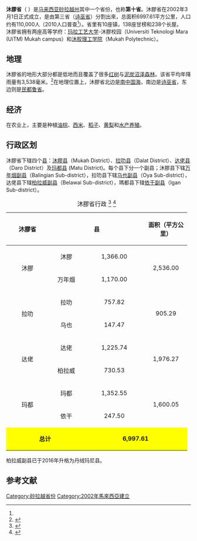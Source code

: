 {{noteTA|G1=melayu}}
{{Infobox Settlement
|name=沐膠省
|official_name={{lang|ms|Bahagian Mukah}}
|image_blank_emblem = Flag of Sarawak.svg
|blank_emblem_type = 砂拉越省份
|image_map = SarawakMUKAH.png
|mapsize=225px
|subdivision_type=国家
|subdivision_name=[[马来西亚|马来西亚]]
|subdivision_type1=州属
|subdivision_name1=[[砂拉越|砂拉越]]
|area_total_km2 = 6997.61
|population_total = 106931
|population_density_km2 = auto
|population_as_of = 2010
|blank1_name = 车俩号牌
|blank1_info = QS
|blank2_name = 族群
|blank2_info = [[馬蘭諾族|馬蘭諾人]] (60.62%), [[伊班族|伊班人]] (18.6%), [[华人|华人]] (5.71%), [[马来人|马来人]] (5.82%) 与 其他 (9.25%)
|seat_type =省会
|seat = 沐膠
|parts_type = 地方政府
|parts = 拉叻沐膠县议会 ''Dalat & Mukah District Council''<br> 瑪都达佬县议会 ''Matu & Daro District Council''
|website=[http://www.mukahro.sarawak.gov.my/ Muakah Division Resident's Office]
}}

'''沐膠省'''（''{{lang-en|Mukah Division}} {{lang-ms|Bahagian Mukah}}''）是[[马来西亚|马来西亚]][[砂拉越州|砂拉越州]]其中一个省份，也称'''第十省'''。沐膠省在2002年3月1日正式成立，是由第三省（[[诗巫省|诗巫省]]）分割出來，总面积6997.61平方公里，人口约有110,000人（2010人口普查<ref name="mukah3"/>）。省里有10座镇，138座甘榜和238个长屋。<br />
沐膠省拥有两座高等学府：[[玛拉工艺大学|玛拉工艺大学]]-沐膠校园（Universiti Teknologi Mara (UiTM) Mukah campus）和[[沐胶理工学院|沐胶理工学院]]（Mukah Polytechnic）。

== 地理 ==
沐膠省的地形大部分都是低地而且覆盖了很多[[红树|红树]]与[[泥炭沼泽森林|泥炭沼泽森林]]。该省平均年降雨量有3,538毫米。<ref name="mukah1">{{cite web| title =沐膠省概况| publisher =沐膠省公署| url =http://www.mukahro.sarawak.gov.my/1.htm| page =1页| accessdate =2011年11月26日| deadurl =yes| archiveurl =https://web.archive.org/web/20120424052808/http://www.mukahro.sarawak.gov.my/1.htm| archivedate =2012年4月24日}}{{ms
}}</ref>在地理位置上，沐膠省北边是[[南中国海|南中国海]]，南边是[[诗巫省|诗巫省]]，东边则是[[民都鲁省|民都鲁省]]。

== 经济 ==
在农业上，主要是种植[[油棕|油棕]]、[[西米|西米]]、[[稻子|稻子]]、[[黄梨|黄梨]]和[[水产养殖|水产养殖]]。

== 行政区划 ==
沐膠省下辖四个[[县|县]]：[[沐膠县|沐膠县]]（Mukah District）、[[拉叻县|拉叻县]]（Dalat District）、[[达佬县|达佬县]]（Daro District）及[[玛都县|玛都县]] (Matu District)。每个县下分一个副县；沐膠县下辖[[万年烟副县|万年烟副县]]（Balingian Sub-district），拉叻县下辖[[乌也副县|乌也副县]]（Oya Sub-district），达佬县下辖[[柏拉威副县|柏拉威副县]]（Belawai Sub-district），瑪都县下辖[[依干副县|依干副县]]（Igan Sub-district）。

{| class="wikitable" align="center"
 |+ 沐膠省行政 
<ref name="mukah2">{{Cite web
 |url          = http://www.mukahro.sarawak.gov.my/2.htm
 |publisher    = 沐膠省公署
 |title        = 沐膠省概况-行政区划面积
 |page         = 2页
 |date         = 
 |accessdate   = 2012年2月25日
 |archive-date = 2014年1月26日
 |archive-url  = https://web.archive.org/web/20140126133053/http://www.mukahro.sarawak.gov.my/2.htm
 |dead-url     = yes
}}{{ms}}</ref>
<ref name="mukah3">
{{Cite web
 |url=http://www.statistics.gov.my/portal/index.php?option=com_content&view=article&id=1354&Itemid=111&lang=en 
 |publisher=马来西亚国家统计局 
 |title=2010年马来西亚地方政府人口分布 
 |page= 
 |date=2010年更新 
 |accessdate=2012年2月25日 
 |deadurl=yes 
 |archiveurl=https://web.archive.org/web/20141114002922/http://www.statistics.gov.my/portal/index.php?option=com_content&view=article&id=1354&Itemid=111&lang=en 
 |archivedate=2014年11月14日 
}}{{ms}}{{en}}
</ref>
|-
! rowspan="10" align="center" height="35"| 沐膠省 
! colspan="2" align="center" height="35"| 县                    
! colspan="2" align="center" height="35"| 面积（平方公里）
! colspan="2" align="center" height="35"| 人口（2010年数据）
|-
| rowspan="2" width="100" align="center" | 沐膠
| width="80" align="center" height="30"  | 沐膠 
| width="150" align="center"             | 1,366.00
| rowspan="2" width="100" align="center" | 2,536.00
| width="150" align="center"             | 32,429
| rowspan="2" width="100" align="center" | 41,481
|-
| colspan="1" align="center" height="30" | 万年烟
| colspan="1" align="center" height="30" | 1,170.00
| colspan="1" align="center" height="30" | 9,052
|-
| rowspan="2" width="100" align="center" | 拉叻
| width="80" align="center" height="30"  | 拉叻 
| width="150" align="center"             | 757.82
| rowspan="2" width="100" align="center" | 905.29
| width="150" align="center"             | 12,848
| rowspan="2" width="100" align="center" | 18,523
|-
| colspan="1" align="center" height="30" | 乌也
| colspan="1" align="center" height="30" | 147.47
| colspan="1" align="center" height="30" | 5,675
|-
| rowspan="2" width="100" align="center" | 达佬
| width="80" align="center" height="30"  | 达佬
| width="150" align="center"             | 1,225.74
| rowspan="2" width="100" align="center" | 1,976.27
| width="150" align="center"             | 19,982
| rowspan="2" width="100" align="center" | 29,975
|-
| colspan="1" align="center" height="30" | 柏拉威
| colspan="1" align="center" height="30" | 730.53
| colspan="1" align="center" height="30" | 9,993
|-
| rowspan="2" width="100" align="center" | 玛都
| width="80" align="center" height="30"  | 玛都 
| width="150" align="center"             | 1,352.55
| rowspan="2" width="100" align="center" | 1,600.05
| width="150" align="center"             | 13,221
| rowspan="2" width="100" align="center" | 16,952
|-
| colspan="1" align="center" height="30" | 依干
| colspan="1" align="center" height="30" | 247.50
| colspan="1" align="center" height="30" | 3,731
|-
| style="background:yellow" colspan="2" align="center" height="35"| '''总计'''
| style="background:yellow" colspan="2" align="center" height="35"| '''6,997.61'''
| style="background:yellow" colspan="2" align="center" height="35"| '''106,931'''
|}

柏拉威副县已于2016年升格为丹绒玛尼县。

==参考文献==
{{reflist}}

{{砂拉越}}
[[Category:砂拉越省份|Category:砂拉越省份]]
[[Category:2002年馬來西亞建立|Category:2002年馬來西亞建立]]